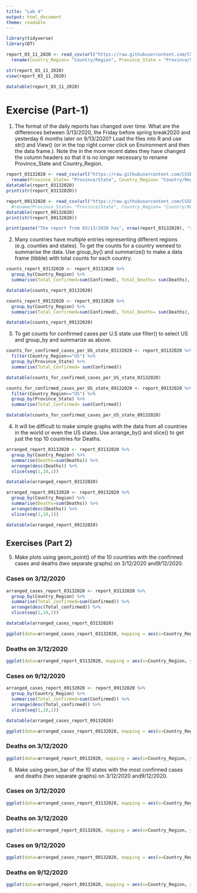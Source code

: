 ```yaml
---
title: "Lab 4"
output: html_document
theme: readable
---
```


```r
library(tidyverse)
library(DT)
```

```r
report_03_11_2020 <- read_csv(url("https://raw.githubusercontent.com/CSSEGISandData/COVID-19/master/csse_covid_19_data/csse_covid_19_daily_reports/03-11-2020.csv")) %>% 
  rename(Country_Region= "Country/Region", Province_State = "Province/State")

str(report_03_11_2020)
view(report_03_11_2020)
```
```r
datatable(report_03_11_2020)
```


# Exercise (Part-1)

1. The format of the daily reports has changed over time. What are the differences between 3/13/2020, the Friday before spring break2020 and yesterday 6 months later on 9/13/2020? Load the files into R and use
str() and View() (or in the top right corner click on Environment and then the data frame.). Note the in the more recent dates they have changed the column headers so that it is no longer necessary to rename
Province_State and Country_Region.

```r
report_03132020 <- read_csv(url("https://raw.githubusercontent.com/CSSEGISandData/COVID-19/master/csse_covid_19_data/csse_covid_19_daily_reports/03-13-2020.csv")) %>% 
  rename(Province_State= "Province/State", Country_Region= "Country/Region")
datatable(report_03132020)
print(str(report_03132020))
```

```r
report_09132020 <- read_csv(url("https://raw.githubusercontent.com/CSSEGISandData/COVID-19/master/csse_covid_19_data/csse_covid_19_daily_reports/09-13-2020.csv")) #%>% 
  #rename(Province_State= "Province/State", Country_Region= "Country/Region")
datatable(report_09132020)
print(str(report_09132020))
```


```r
print(paste("The report from 03/13/2020 has", nrow(report_03132020), "rows and", ncol(report_03132020),"columns while report from 09/13/2020 has", nrow(report_09132020), "rows and", ncol(report_09132020), "columns.", "While  column names;",paste(intersect(colnames(report_03132020),colnames(report_09132020)), collapse = ", "), "exist in both dataframes, column names;", paste(setdiff(colnames(report_03132020),colnames(report_09132020)), collapse = ", "), "exist only in report from 03/13/2020 while column names;", paste(setdiff(colnames(report_09132020),colnames(report_03132020)), collapse = ", "), "exist only in the report from 09/13/2020. Lastly, report from 03/13/2020 has columns with '/'(eg. Provice/State and Country/Region) while report from  09/13/2020 does not have such columns" , sep=" "))
```

2.
Many countries have multiple entries representing different regions (e.g. counties and states). To get the counts for a country weneed to summarise the data. Use group_by() and summarize() to make a data frame (tibble) with total counts for each country.

```r
counts_report_03132020 <- report_03132020 %>% 
  group_by(Country_Region) %>% 
  summarise(Total_Confirmed=sum(Confirmed), Total_Deaths= sum(Deaths), Total_Recovered= sum(Recovered))

datatable(counts_report_03132020)
```
```r
counts_report_09132020 <- report_09132020 %>% 
  group_by(Country_Region) %>% 
  summarise(Total_Confirmed=sum(Confirmed), Total_Deaths= sum(Deaths), Total_Recovered= sum(Recovered))

datatable(counts_report_09132020)
```

3. To get counts for confirmed cases per U.S state use filter() to select US and group_by and summarize as above.

```r
counts_for_confirmed_cases_per_US_state_03132020 <- report_03132020 %>% 
  filter(Country_Region=="US") %>% 
  group_by(Province_State) %>% 
  summarise(Total_Confirmed= sum(Confirmed))

datatable(counts_for_confirmed_cases_per_US_state_03132020)
```

```r
counts_for_confirmed_cases_per_US_state_09132020 <- report_09132020 %>% 
  filter(Country_Region=="US") %>% 
  group_by(Province_State) %>% 
  summarise(Total_Confirmed= sum(Confirmed))

datatable(counts_for_confirmed_cases_per_US_state_09132020)
```


4.
It will be difficult to make simple graphs with the data from all countries in the world or even the US states. Use arrange_by() and slice() to get just the top 10 countries for Deaths.

```r
arranged_report_03132020 <- report_03132020 %>%
  group_by(Country_Region) %>% 
  summarise(Deaths=sum(Deaths)) %>% 
  arrange(desc(Deaths)) %>% 
  slice(seq(1,10,1))

datatable(arranged_report_03132020)
```

```r
arranged_report_09132020 <- report_09132020 %>%
  group_by(Country_Region) %>% 
  summarise(Deaths=sum(Deaths)) %>% 
  arrange(desc(Deaths)) %>% 
  slice(seq(1,10,1))

datatable(arranged_report_09132020)
```
## **Exercises (Part 2)**

5. Make plots using geom_point() of the 10 countries with the confirmed cases and deaths (two separate graphs) on 3/12/2020 and9/12/2020.

### Cases on 3/12/2020
```r
arranged_cases_report_03132020 <- report_03132020 %>%
  group_by(Country_Region) %>% 
  summarise(Total_confirmed=sum(Confirmed)) %>% 
  arrange(desc(Total_confirmed)) %>% 
  slice(seq(1,10,1))

datatable(arranged_cases_report_03132020)

ggplot(data=arranged_cases_report_03132020, mapping = aes(x=Country_Region, y=Total_confirmed))+geom_point()
```
### Deaths on 3/12/2020
```r
ggplot(data=arranged_report_03132020, mapping = aes(x=Country_Region, y=Deaths))+geom_point()
```




### Cases on 9/12/2020
```r
arranged_cases_report_09132020 <- report_09132020 %>%
  group_by(Country_Region) %>% 
  summarise(Total_confirmed=sum(Confirmed)) %>% 
  arrange(desc(Total_confirmed)) %>% 
  slice(seq(1,10,1))

datatable(arranged_cases_report_09132020)

ggplot(data=arranged_cases_report_09132020, mapping = aes(x=Country_Region, y=Total_confirmed))+geom_point()
```

### Deaths on 3/12/2020
```r
ggplot(data=arranged_report_09132020, mapping = aes(x=Country_Region, y=Deaths))+geom_point()
```

6. Make using geom_bar of the 10 states with the most confirmed cases and deaths (two separate graphs) on 3/12/2020 and9/12/2020.

### Cases on 3/12/2020
```r
ggplot(data=arranged_cases_report_03132020, mapping = aes(x=Country_Region, y=Total_confirmed))+geom_bar(stat = "identity")
```


### Deaths on 3/12/2020
```r
ggplot(data=arranged_report_03132020, mapping = aes(x=Country_Region, y=Deaths))+geom_bar(stat = "identity")
```



### Cases on 9/12/2020
```r
ggplot(data=arranged_cases_report_09132020, mapping = aes(x=Country_Region, y=Total_confirmed))+geom_bar(stat = "identity")
```

### Deaths on 9/12/2020
```r
ggplot(data=arranged_report_09132020, mapping = aes(x=Country_Region, y=Deaths))+geom_bar(stat = "identity")
```